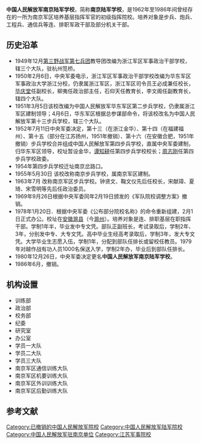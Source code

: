 {{高校
|名称    =中国人民解放军南京陆军学校
|外文名  =
|图像    =[[File:China_Emblem_PLA.svg|200px]]
|图像说明=
|校训    =
|建校    =1949年
|闭校    =1986年
|类型    =军事高校
|校长    =
|院长    =
|书记    =
|教师    =
|职工    =
|学生    =
|地址    ={{CHN}}[[安徽省|安徽省]][[滁州市|滁州市]]
|校园环境=
|面积    =
|代表色  =
|隶属    =[[中国人民解放军|中国人民解放军]][[南京军区|南京军区]]
|邮编    =
|电话    =
|网站    =
|标志    =
|脚注    =
}}

'''中国人民解放军南京陆军学校'''，简称'''南京陆军学校'''，是1962年至1986年间曾经存在的一所为南京军区培养基层指挥军官的初级指挥院校。培养对象是步兵、炮兵、工程兵、通信兵等连、排职军政干部及部分机关干部。

==历史沿革==
*1949年12月[[第三野战军|第三野战军]][[第七兵团|第七兵团]]教导团改编为浙江军区军事政治干部学校，辖三个大队，驻杭州笕桥。
*1950年2月6日，中央军委电示，浙江军区军事政治干部学校改编为华东军区军事政治大学浙江分校，仍隶属浙江军区，浙江军区司令员王必成兼任校长，[[毕庆堂|毕庆堂]]任副校长，柳夷任政治部主任，石仰天任教育长，李文阁任副教育长，辖四个大队。
*1951年3月5日该校改编为中国人民解放军华东军区第二步兵学校，仍隶属浙江军区建制领导；4月6日，华东军区根据总参谋部命令，将该校改名为中国人民解放军第十三步兵学校，辖三个大队。
*1952年7月11日中央军委决定，第十三（在浙江金华）、第十四（在福建福州）、第十五（部分在江苏扬州，1951年撤销）、第十六（在安徽合肥，1951年撤销）步兵学校合并组成中国人民解放军第四步兵学校，直属中央军委建制，归华东军区领导，校址暂设金华，[[谭知耕|谭知耕]]任第四步兵学校校长；[[周志刚|周志刚]]任第四步兵学校政委。
*1954年第四步兵学校迁址南京岔路口。
*1955年5月30日 该校改称南京步兵学校，属南京军区建制。
*1963年7月 改称南京军区步兵学校。钟贤文、鞠文仪先后任校长，宋献璋、夏琦、宋雪明等先后任政治委员。 
*1969年9月26日根据中央军委同年2月19日颁发的《军队院校调整方案》撤销。
*1978年1月20日．根据中央军委《公布部分院校名称》的命令重新组建，2月1日正式办公。校址在[[安徽|安徽]][[滁县|滁县]]（今[[滁州|滁州]]）。培养对象是连、排职基层在职指挥干部。学制1年半，毕业发中专文凭。部队正副班长，考试录取后，学制2年、3年，分别发中专、大专文凭。高中毕业生经高考录取后，学制3年，发大专文凭。大学毕业生志愿入伍，学制1年，分配到部队任排长或留校任教员。1979年对越作战有功人员1000名保送入学，学制2年办，毕业后到部队任排长。
*1980年12月26日，中央军委决定更名'''中国人民解放军南京陆军学校'''。
*1986年6月，撤销。

==机构设置==
*训练部
*政治部
*校务部
*纪委
*研究室
*办公室
*学员一大队
*学员二大队
*学员三大队
*南京军区通信训练大队
*南京军区机要训练大队
*南京军区外训训练大队
*南京军区后勤训练大队
 
== 参考文献 ==
{{Reflist}}

[[Category:已撤销的中国人民解放军院校|Category:已撤销的中国人民解放军院校]]
[[Category:中国人民解放军陆军院校|Category:中国人民解放军陆军院校]]
[[Category:中国人民解放军驻南京单位|Category:中国人民解放军驻南京单位]]
[[Category:江苏军事院校|Category:江苏军事院校]]